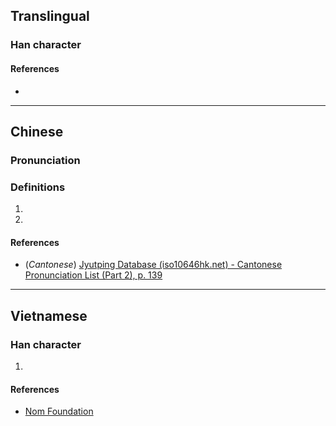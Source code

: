 {{character info/new}}
==Translingual==

===Han character===
{{Han char|rn=85|rad=水|as=07|sn=10|four=37114|canj=ESHU|ids=⿰氵尾}}

====References====
* {{Han ref|kx=0623.200|dkj=17457|dj=1021.090|hdz=31636.010|uh=6D58|ud=27992|bh=D24C|bd=53836}}

----

==Chinese==
{{zh-forms}}

===Pronunciation===
{{zh-pron
|m=wěi
|c=mei5
|mc=y
|oc=y
|ma=
|cat=a,n
}}

===Definitions===
{{zh-hanzi}}

# {{zh-only|浘浘|[[magnificent]], [[grand]] ([[river]])}}
# {{zh-only|浘𤁵|a [[hole]] that is said to be located at the [[bottom]] of the [[ocean]] where all water is endlessly [[leaking]] away without ever being exhausted.}}

====References====
* (''Cantonese'') [http://www.iso10646hk.net/jp/document/download.jsp Jyutping Database (iso10646hk.net) - Cantonese Pronunciation List (Part 2), p. 139]

----

==Vietnamese==

===Han character===
{{vi-readings|rs=水07|hanviet=vã, vẫy, vẩy}}

# {{defn|lang=vi|sort=水07}}

====References====
* [http://nomfoundation.org/common/nom_details.php?codepoint=6d58 Nom Foundation]